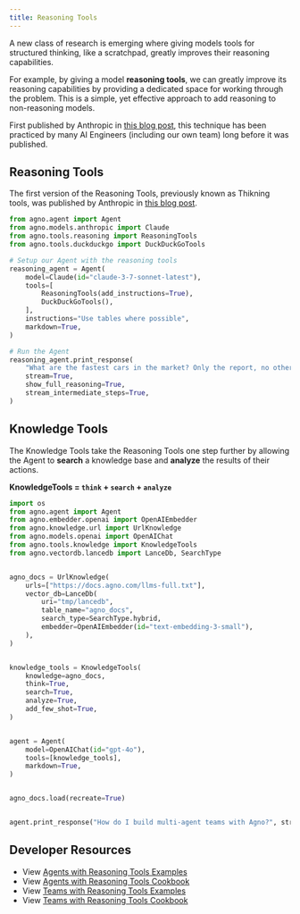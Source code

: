 ```yaml
---
title: Reasoning Tools
---
```


A new class of research is emerging where giving models tools for structured thinking, like a scratchpad, greatly improves their reasoning capabilities.

For example, by giving a model **reasoning tools**, we can greatly improve its reasoning capabilities by providing a dedicated space for working through the problem. This is a simple, yet effective approach to add reasoning to non-reasoning models.

First published by Anthropic in [this blog post](https://www.anthropic.com/engineering/claude-think-tool), this technique has been practiced by many AI Engineers (including our own team) long before it was published.

## Reasoning Tools

The first version of the Reasoning Tools, previously known as Thikning tools, was published by Anthropic in [this blog post](https://www.anthropic.com/engineering/claude-think-tool).

```python claude_reasoning_tools.py
from agno.agent import Agent
from agno.models.anthropic import Claude
from agno.tools.reasoning import ReasoningTools
from agno.tools.duckduckgo import DuckDuckGoTools

# Setup our Agent with the reasoning tools
reasoning_agent = Agent(
    model=Claude(id="claude-3-7-sonnet-latest"),
    tools=[
        ReasoningTools(add_instructions=True),
        DuckDuckGoTools(),
    ],
    instructions="Use tables where possible",
    markdown=True,
)

# Run the Agent
reasoning_agent.print_response(
    "What are the fastest cars in the market? Only the report, no other text.",
    stream=True,
    show_full_reasoning=True,
    stream_intermediate_steps=True,
)
```

## Knowledge Tools

The Knowledge Tools take the Reasoning Tools one step further by allowing the Agent to **search** a knowledge base and **analyze** the results of their actions.

**KnowledgeTools = `think` + `search` + `analyze`**

```python knowledge_tools.py
import os
from agno.agent import Agent
from agno.embedder.openai import OpenAIEmbedder
from agno.knowledge.url import UrlKnowledge
from agno.models.openai import OpenAIChat
from agno.tools.knowledge import KnowledgeTools
from agno.vectordb.lancedb import LanceDb, SearchType


agno_docs = UrlKnowledge(
    urls=["https://docs.agno.com/llms-full.txt"],
    vector_db=LanceDb(
        uri="tmp/lancedb",
        table_name="agno_docs",
        search_type=SearchType.hybrid,
        embedder=OpenAIEmbedder(id="text-embedding-3-small"),
    ),
)


knowledge_tools = KnowledgeTools(
    knowledge=agno_docs,
    think=True,
    search=True,
    analyze=True,
    add_few_shot=True,
)


agent = Agent(
    model=OpenAIChat(id="gpt-4o"),
    tools=[knowledge_tools],
    markdown=True,
)


agno_docs.load(recreate=True)


agent.print_response("How do I build multi-agent teams with Agno?", stream=True)
```

## Developer Resources



- View [Agents with Reasoning Tools Examples](/examples/concepts/reasoning/tools)
- View [Agents with Reasoning Tools Cookbook](https://github.com/agno-agi/agno/tree/main/cookbook/reasoning/tools)
- View [Teams with Reasoning Tools Examples](/examples/concepts/reasoning/teams)
- View [Teams with Reasoning Tools Cookbook](https://github.com/agno-agi/agno/tree/main/cookbook/reasoning/teams)